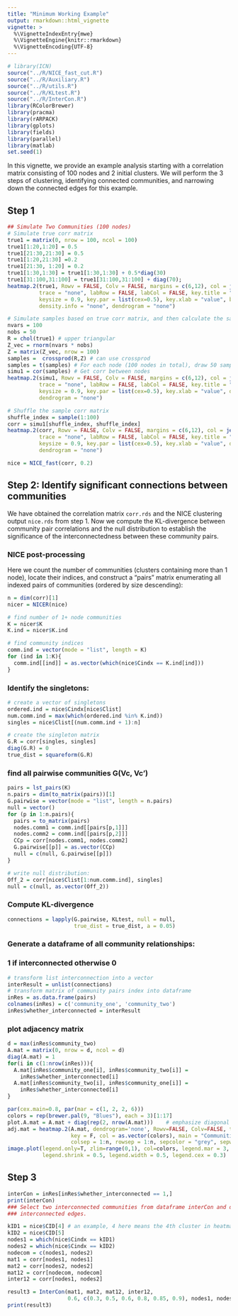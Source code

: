 ```yaml
---
title: "Minimum Working Example"
output: rmarkdown::html_vignette
vignette: >
  %\VignetteIndexEntry{mwe}
  %\VignetteEngine{knitr::rmarkdown}
  %\VignetteEncoding{UTF-8}
---
```


```r
# library(ICN)
source("../R/NICE_fast_cut.R")
source("../R/Auxiliary.R")
source("../R/utils.R")
source("../R/KLtest.R")
source("../R/InterCon.R")
library(RColorBrewer)
library(pracma)
library(rARPACK)
library(gplots)
library(fields)
library(parallel)
library(matlab)
set.seed(1)
```

In this vignette, we provide an example analysis starting with a correlation matrix consisting of 100 nodes and 2 initial clusters. We will perform the 3 steps of clustering, identifying connected communities, and narrowing down the connected edges for this example. 


## Step 1
```r
## Simulate Two Communities (100 nodes)
# Simulate true corr matrix
true1 = matrix(0, nrow = 100, ncol = 100)
true1[1:20,1:20] = 0.5
true1[21:30,21:30] = 0.5
true1[1:20,21:30] =0.2
true1[21:30, 1:20] = 0.2
true1[1:30,1:30] = true1[1:30,1:30] + 0.5*diag(30)
true1[31:100,31:100] = true1[31:100,31:100] + diag(70);
heatmap.2(true1, Rowv = FALSE, Colv = FALSE, margins = c(6,12), col = jet.colors(100), 
          trace = "none", labRow = FALSE, labCol = FALSE, key.title = "Color Key", 
          keysize = 0.9, key.par = list(cex=0.5), key.xlab = "value", breaks=seq(0,1,0.01),
          density.info = "none", dendrogram = "none")

# Simulate samples based on true corr matrix, and then calculate the sample corr matrix.
nvars = 100
nobs = 50
R = chol(true1) # upper triangular
Z_vec = rnorm(nvars * nobs)
Z = matrix(Z_vec, nrow = 100)
samples =  crossprod(R,Z) # can use crossprod
samples = t(samples) # For each node (100 nodes in total), draw 50 samples.
simu1 = cor(samples) # Get corr between nodes
heatmap.2(simu1, Rowv = FALSE, Colv = FALSE, margins = c(6,12), col = jet.colors(100), 
          trace = "none", labRow = FALSE, labCol = FALSE, key.title = "Color Key", 
          keysize = 0.9, key.par = list(cex=0.5), key.xlab = "value", density.info = "none", 
          dendrogram = "none")

# Shuffle the sample corr matrix
shuffle_index = sample(1:100)
corr = simu1[shuffle_index, shuffle_index]
heatmap.2(corr, Rowv = FALSE, Colv = FALSE, margins = c(6,12), col = jet.colors(100), 
          trace = "none", labRow = FALSE, labCol = FALSE, key.title = "Color Key", 
          keysize = 0.9, key.par = list(cex=0.5), key.xlab = "value", density.info = "none", 
          dendrogram = "none")

nice = NICE_fast(corr, 0.2)
```

## Step 2: Identify significant connections between communities

We have obtained the correlation matrix `corr.rds` and the NICE clustering output `nice.rds` from step 1. Now we compute the KL-divergence between community pair correlations and the null distribution to establish the significance of the interconnectedness between these community pairs. 

### NICE post-processing

Here we count the number of communities (clusters containing more than 1 node), locate their indices, and construct a "pairs" matrix enumerating all indexed pairs of communities (ordered by size descending):

```r
n = dim(corr)[1]
nicer = NICER(nice)

# find number of 1+ node communities
K = nicer$K
K.ind = nicer$K.ind

# find community indices
comm.ind = vector(mode = "list", length = K)
for (ind in 1:K){
  comm.ind[[ind]] = as.vector(which(nice$Cindx == K.ind[ind]))
}

```


### Identify the singletons:



```r
# create a vector of singletons
ordered.ind = nice$Cindx[nice$Clist]
num.comm.ind = max(which(ordered.ind %in% K.ind))
singles = nice$Clist[(num.comm.ind + 1):n]  

# create the singleton matrix
G.R = corr[singles, singles]
diag(G.R) = 0
true_dist = squareform(G.R) 
```

### find all pairwise communities G(Vc, Vc')

```r
pairs = lst_pairs(K)
n.pairs = dim(to_matrix(pairs))[1]
G.pairwise = vector(mode = "list", length = n.pairs)
null = vector()
for (p in 1:n.pairs){
  pairs = to_matrix(pairs)
  nodes.comm1 = comm.ind[[pairs[p,1]]]
  nodes.comm2 = comm.ind[[pairs[p,2]]]
  CCp = corr[nodes.comm1, nodes.comm2] 
  G.pairwise[[p]] = as.vector(CCp)     
  null = c(null, G.pairwise[[p]])
}

# write null distribution: 
Off_2 = corr[nice$Clist[1:num.comm.ind], singles]
null = c(null, as.vector(Off_2))
```


###  Compute KL-divergence


```r
connections = lapply(G.pairwise, KLtest, null = null,
                     true_dist = true_dist, a = 0.05)
```

### Generate a dataframe of all community relationships: 
### 1 if interconnected otherwise 0
```r
# transform list interconnection into a vector
interResult = unlist(connections)
# transform matrix of community pairs index into dataframe
inRes = as.data.frame(pairs)
colnames(inRes) = c('community_one', 'community_two')
inRes$whether_interconnected = interResult
```

### plot adjacency matrix

```r
d = max(inRes$community_two)
A.mat = matrix(0, nrow = d, ncol = d)
diag(A.mat) = 1
for(i in c(1:nrow(inRes))){
  A.mat[inRes$community_one[i], inRes$community_two[i]] = 
    inRes$whether_interconnected[i]
  A.mat[inRes$community_two[i], inRes$community_one[i]] = 
    inRes$whether_interconnected[i]
}

par(cex.main=0.8, par(mar = c(1, 2, 2, 6)))
colors = rep(brewer.pal(9, "Blues"), each = 3)[1:17]
plot.A.mat = A.mat + diag(rep(2, nrow(A.mat)))    # emphasize diagonal in plot
adj.mat = heatmap.2(A.mat, dendrogram='none', Rowv=FALSE, Colv=FALSE, trace='none', 
                    key = F, col = as.vector(colors), main = "Communities Interconnection", 
                    colsep = 1:n, rowsep = 1:n, sepcolor = "grey", sepwidth=c(0.005,0.005))
image.plot(legend.only=T, zlim=range(0,1), col=colors, legend.mar = 3, 
           legend.shrink = 0.5, legend.width = 0.5, legend.cex = 0.3)
```


## Step 3

```r
interCon = inRes[inRes$whether_interconnected == 1,]
print(interCon)
### Select two interconnected communities from dataframe interCon and detect
### interconnected edges.

kID1 = nice$CID[4] # an example, 4 here means the 4th cluster in heatmap.
kID2 = nice$CID[5]
nodes1 = which(nice$Cindx == kID1)
nodes2 = which(nice$Cindx == kID2)
nodecom = c(nodes1, nodes2)
mat1 = corr[nodes1, nodes1]
mat2 = corr[nodes2, nodes2]
mat12 = corr[nodecom, nodecom]
inter12 = corr[nodes1, nodes2]

result3 = InterCon(mat1, mat2, mat12, inter12, 
                   0.6, c(0.3, 0.5, 0.6, 0.8, 0.85, 0.9), nodes1, nodes2)
print(result3)

```


